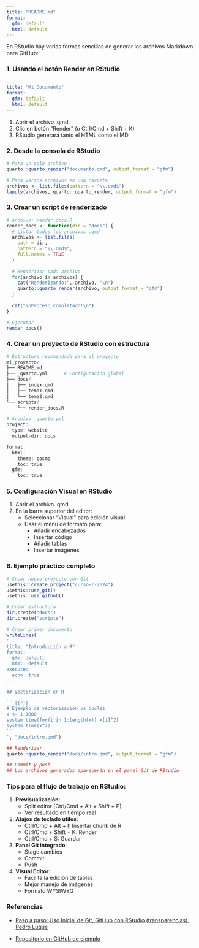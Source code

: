 ```yaml
---
title: "README.md"
format: 
  gfm: default
  html: default
---
```


En RStudio hay varias formas sencillas de generar los archivos Markdown para GitHub:

### 1. Usando el botón Render en RStudio

``` yaml
---
title: "Mi Documento"
format: 
  gfm: default
  html: default
---
```

1.  Abrir el archivo .qmd
2.  Clic en botón "Render" (o Ctrl/Cmd + Shift + K)
3.  RStudio generará tanto el HTML como el MD

### 2. Desde la consola de RStudio

``` r
# Para un solo archivo
quarto::quarto_render("documento.qmd", output_format = "gfm")

# Para varios archivos en una carpeta
archivos <- list.files(pattern = "\\.qmd$")
lapply(archivos, quarto::quarto_render, output_format = "gfm")
```

### 3. Crear un script de renderizado

``` r
# archivo: render_docs.R
render_docs <- function(dir = "docs") {
  # Listar todos los archivos .qmd
  archivos <- list.files(
    path = dir, 
    pattern = "\\.qmd$", 
    full.names = TRUE
  )
  
  # Renderizar cada archivo
  for(archivo in archivos) {
    cat("Renderizando:", archivo, "\n")
    quarto::quarto_render(archivo, output_format = "gfm")
  }
  
  cat("\nProceso completado!\n")
}

# Ejecutar
render_docs()
```

### 4. Crear un proyecto de RStudio con estructura

``` r
# Estructura recomendada para el proyecto
mi_proyecto/
├── README.md
├── _quarto.yml      # Configuración global
├── docs/
│   ├── index.qmd
│   ├── tema1.qmd
│   └── tema2.qmd
└── scripts/
    └── render_docs.R

# Archivo _quarto.yml
project:
  type: website
  output-dir: docs

format:
  html:
    theme: cosmo
    toc: true
  gfm:
    toc: true
```

### 5. Configuración Visual en RStudio

1.  Abrir el archivo .qmd
2.  En la barra superior del editor:
    -   Seleccionar "Visual" para edición visual
    -   Usar el menú de formato para:
        -   Añadir encabezados
        -   Insertar código
        -   Añadir tablas
        -   Insertar imágenes

### 6. Ejemplo práctico completo

```` r
# Crear nuevo proyecto con Git
usethis::create_project("curso-r-2024")
usethis::use_git()
usethis::use_github()

# Crear estructura
dir.create("docs")
dir.create("scripts")

# Crear primer documento
writeLines(
'---
title: "Introducción a R"
format:
  gfm: default
  html: default
execute:
  echo: true
---

## Vectorización en R

```{{r}}
# Ejemplo de vectorización vs bucles
x <- 1:1000
system.time(for(i in 1:length(x)) x[i]^2)
system.time(x^2)
```
', "docs/intro.qmd")

## Renderizar
quarto::quarto_render("docs/intro.qmd", output_format = "gfm")

## Commit y push
## Los archivos generados aparecerán en el panel Git de RStudio
````

### Tips para el flujo de trabajo en RStudio:

1.  **Previsualización**:
    -   Split editor (Ctrl/Cmd + Alt + Shift + P)
    -   Ver resultado en tiempo real
2.  **Atajos de teclado útiles**:
    -   Ctrl/Cmd + Alt + I: Insertar chunk de R
    -   Ctrl/Cmd + Shift + K: Render
    -   Ctrl/Cmd + S: Guardar
3.  **Panel Git integrado**:
    -   Stage cambios
    -   Commit
    -   Push
4.  **Visual Editor**:
    -   Facilita la edición de tablas
    -   Mejor manejo de imágenes
    -   Formato WYSIWYG

### Referencias

-   [Paso a paso: Uso Inicial de Git, GitHub con RStudio (transparencias). Pedro Luque](http://destio.us.es/calvo/Qtutoriales/GitGithubRRStudio/trans_lab_PasosUsoInicialGitGithubRStudio.html#/title-slide){target="_blank"}

- [Repositorio en GitHub de ejemplo](https://github.com/calote/curso-r-2024){target="_blank"}

